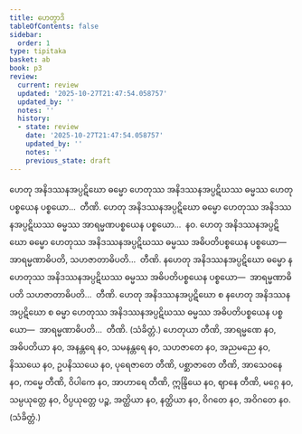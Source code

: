```yaml
---
title: ဟေတွာဒိ
tableOfContents: false
sidebar:
  order: 1
type: tipitaka
basket: ab
book: p3
review:
  current: review
  updated: '2025-10-27T21:47:54.058757'
  updated_by: ''
  notes: ''
  history:
  - state: review
    date: '2025-10-27T21:47:54.058757'
    updated_by: ''
    notes: ''
    previous_state: draft
---
```



<ReviewStatus review={frontmatter.review} showDetails={true} />

<HypothesisAnnotation frontmatter={frontmatter} />

<DynamicBreadcrumb />

<Division number="549" book="p3" e="ch" v="39" p="323">

<Paragraph number="1231" book="p3">
ဟေတု အနိဒဿနအပ္ပဋိဃော ဓမ္မော ဟေတုဿ အနိဒဿနအပ္ပဋိဃဿ ဓမ္မဿ ဟေတုပစ္စယေန ပစ္စယော…  တီဏိ.
</Paragraph>

<Paragraph number="1232" book="p3">
ဟေတု အနိဒဿနအပ္ပဋိဃော ဓမ္မော ဟေတုဿ အနိဒဿနအပ္ပဋိဃဿ ဓမ္မဿ အာရမ္မဏပစ္စယေန ပစ္စယော…  နဝ.
</Paragraph>

<Paragraph number="1233" book="p3">
ဟေတု အနိဒဿနအပ္ပဋိဃော ဓမ္မော ဟေတုဿ အနိဒဿနအပ္ပဋိဃဿ ဓမ္မဿ အဓိပတိပစ္စယေန ပစ္စယော—  အာရမ္မဏာဓိပတိ, သဟဇာတာဓိပတိ…  တီဏိ.
</Paragraph>

<Paragraph number="1234" book="p3">
နဟေတု အနိဒဿနအပ္ပဋိဃော ဓမ္မော နဟေတုဿ အနိဒဿနအပ္ပဋိဃဿ ဓမ္မဿ အဓိပတိပစ္စယေန ပစ္စယော—  အာရမ္မဏာဓိပတိ သဟဇာတာဓိပတိ…  တီဏိ.
</Paragraph>

<Paragraph number="1235" book="p3">
ဟေတု အနိဒဿနအပ္ပဋိဃော စ နဟေတု အနိဒဿနအပ္ပဋိဃော စ ဓမ္မာ ဟေတုဿ အနိဒဿနအပ္ပဋိဃဿ ဓမ္မဿ အဓိပတိပစ္စယေန ပစ္စယော—  အာရမ္မဏာဓိပတိ…  တီဏိ. (သံခိတ္တံ.)
</Paragraph>

</Division>
<Division number="550" book="p3" e="ch" v="39" p="324">

<Paragraph number="1236" book="p3">
ဟေတုယာ တီဏိ, အာရမ္မဏေ နဝ, အဓိပတိယာ နဝ, အနန္တရေ နဝ, သမနန္တရေ နဝ, သဟဇာတေ နဝ, အညမညေ နဝ, နိဿယေ နဝ, ဥပနိဿယေ နဝ, ပုရေဇာတေ တီဏိ, ပစ္ဆာဇာတေ တီဏိ, အာသေဝနေ နဝ, ကမ္မေ တီဏိ, ဝိပါကေ နဝ, အာဟာရေ တီဏိ, ဣန္ဒြိယေ နဝ, ဈာနေ တီဏိ, မဂ္ဂေ နဝ, သမ္ပယုတ္တေ နဝ, ဝိပ္ပယုတ္တေ ပဉ္စ, အတ္ထိယာ နဝ, နတ္ထိယာ နဝ, ဝိဂတေ နဝ, အဝိဂတေ နဝ. (သံခိတ္တံ.)
</Paragraph>
</Division>